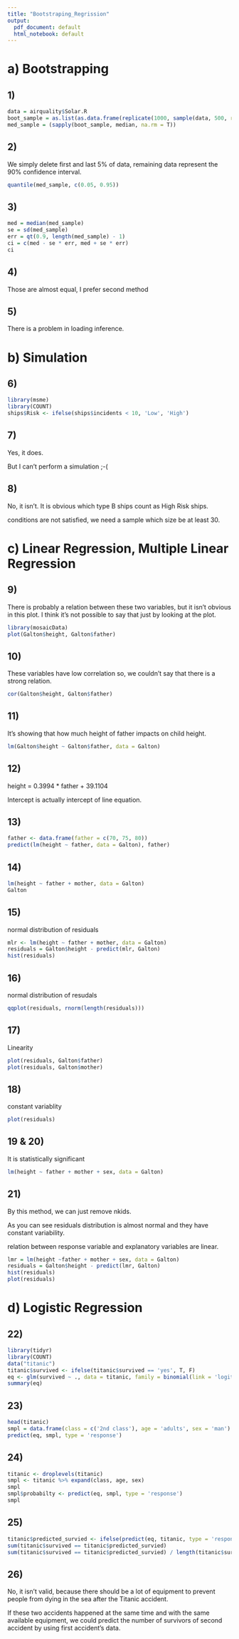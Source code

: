 ```yaml
---
title: "Bootstraping_Regrission"
output:
  pdf_document: default
  html_notebook: default
---
```


# a) Bootstrapping

## 1)

```r
data = airquality$Solar.R
boot_sample = as.list(as.data.frame(replicate(1000, sample(data, 500, replace = T))))
med_sample = (sapply(boot_sample, median, na.rm = T))
```

## 2)

We simply delete first and last 5% of data, remaining data represent the 90% confidence interval.

```r
quantile(med_sample, c(0.05, 0.95))
```

## 3)

```r
med = median(med_sample)
se = sd(med_sample)
err = qt(0.9, length(med_sample) - 1)
ci = c(med - se * err, med + se * err)
ci
```

## 4)

Those are almost equal, I prefer second method

## 5)

There is a problem in loading inference.

# b) Simulation

## 6)

```r
library(msme)
library(COUNT)
ships$Risk <- ifelse(ships$incidents < 10, 'Low', 'High')
```

## 7)

Yes, it does.

But I can't perform a simulation ;-(

## 8)

No, it isn't. It is obvious which type B ships count as High Risk ships.

conditions are not satisfied, we need a sample which size be at least 30.

# c) Linear Regression, Multiple Linear Regression

## 9)

There is probably a relation between these two variables, but it isn't obvious in this plot. I think it's not possible to say that just by looking at the plot.

```r
library(mosaicData)
plot(Galton$height, Galton$father)
```

## 10)

These variables have low correlation so, we couldn't say that there is a strong relation.

```r
cor(Galton$height, Galton$father)
```

## 11)

It's showing that how much height of father impacts on child height.

```r
lm(Galton$height ~ Galton$father, data = Galton)
```

## 12)

height = 0.3994 \* father + 39.1104

Intercept is actually intercept of line equation.

## 13)

```r
father <- data.frame(father = c(70, 75, 80))
predict(lm(height ~ father, data = Galton), father)
```

## 14)

```r
lm(height ~ father + mother, data = Galton)
Galton
```

## 15)

normal distribution of residuals

```r
mlr <- lm(height ~ father + mother, data = Galton)
residuals = Galton$height - predict(mlr, Galton)
hist(residuals)
```

## 16)

normal distribution of resudals

```r
qqplot(residuals, rnorm(length(residuals)))
```

## 17)

Linearity

```r
plot(residuals, Galton$father)
plot(residuals, Galton$mother)
```

## 18)

constant variablity

```r
plot(residuals)
```

## 19 & 20)

It is statistically significant

```r
lm(height ~ father + mother + sex, data = Galton)
```

## 21)

By this method, we can just remove nkids.

As you can see residuals distribution is almost normal and they have constant variability.

relation between response variable and explanatory variables are linear.

```r
lmr = lm(height ~father + mother + sex, data = Galton)
residuals = Galton$height - predict(lmr, Galton)
hist(residuals)
plot(residuals)
```

# d) Logistic Regression

## 22)

```r
library(tidyr)
library(COUNT)
data("titanic")
titanic$survived <- ifelse(titanic$survived == 'yes', T, F)
eq <- glm(survived ~ ., data = titanic, family = binomial(link = 'logit'))
summary(eq)
```

## 23)

```r
head(titanic)
smpl = data.frame(class = c('2nd class'), age = 'adults', sex = 'man')
predict(eq, smpl, type = 'response')
```

## 24)

```r
titanic <- droplevels(titanic)
smpl <- titanic %>% expand(class, age, sex)
smpl
smpl$probabilty <- predict(eq, smpl, type = 'response')
smpl
```

## 25)

```r
titanic$predicted_survied <- ifelse(predict(eq, titanic, type = 'response') >= 0.5, T, F)
sum(titanic$survived == titanic$predicted_survied)
sum(titanic$survived == titanic$predicted_survied) / length(titanic$survived)

```

## 26)

No, it isn't valid, because there should be a lot of equipment to prevent people from dying in the sea after the Titanic accident.

If these two accidents happened at the same time and with the same available equipment, we could predict the number of survivors of second accident by using first accident's data.
